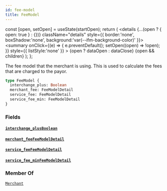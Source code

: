```yaml
---
id: fee-model
title: FeeModel
---
```









  const [open, setOpen] = useState(startOpen);
  return (
    <details {...(open ? { open: true } : {})} className="details" style={{ border:'none', boxShadow:'none', background:'var(--ifm-background-color)' }}>
      <summary
        onClick={(e) => {
          e.preventDefault();
          setOpen((open) => !open);
        }}
        style={{ listStyle:'none' }}
      >
      {open ? dataOpen : dataClose}
      </summary>
      {open && children}
    </details>
  );
};








The fee model that the merchant is using. This is used to calculate the fees that are charged to the payor.


```graphql
type FeeModel {
  interchange_plus: Boolean
  merchant_fee: FeeModelDetail
  service_fee: FeeModelDetail
  service_fee_min: FeeModelDetail
}
```




### Fields

#### [`interchange_plus`](#)<Bullet />[`Boolean`](/docs/api/types/scalars/boolean)  
> 
> 
> 
> 

#### [`merchant_fee`](#)<Bullet />[`FeeModelDetail`](/docs/api/types/objects/fee-model-detail)  
> 
> 
> 
> 

#### [`service_fee`](#)<Bullet />[`FeeModelDetail`](/docs/api/types/objects/fee-model-detail)  
> 
> 
> 
> 

#### [`service_fee_min`](#)<Bullet />[`FeeModelDetail`](/docs/api/types/objects/fee-model-detail)  
> 
> 
> 
> 



### Member Of

[`Merchant`](/docs/api/types/objects/merchant)  <Badge class="badge badge--secondary" text="object"/>

